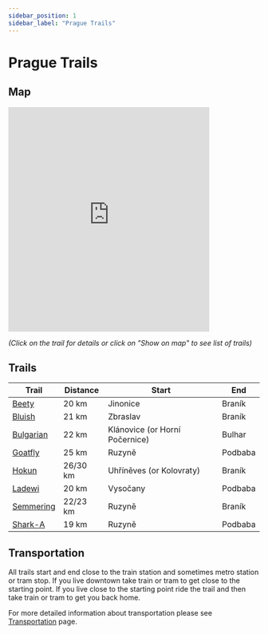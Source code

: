 ```yaml
---
sidebar_position: 1
sidebar_label: "Prague Trails"
---
```


# Prague Trails

## Map

<iframe src="https://frame.mapy.cz/s/muvunufece" width="80%" height="450" frameborder="0"></iframe>

*(Click on the trail for details or click on "Show on map" to see list of trails)*

## Trails

| Trail | Distance | Start | End |
| --- | --- | --- | --- |
| [Beety](prague/beety) | 20 km | Jinonice | Braník |
| [Bluish](prague/bluish) | 21 km | Zbraslav | Braník |
| [Bulgarian](prague/bulgarian) | 22 km | Klánovice (or Horní Počernice) | Bulhar |
| [Goatfly](prague/goatfly) | 25 km | Ruzyně | Podbaba |
| [Hokun](prague/hokun) | 26/30 km | Uhříněves (or Kolovraty) | Braník |
| [Ladewi](prague/ladewi) | 20 km | Vysočany | Podbaba |
| [Semmering](prague/semmering) | 22/23 km | Ruzyně | Braník |
| [Shark-A](prague/shark-a) | 19 km | Ruzyně | Podbaba |

## Transportation

All trails start and end close to the train station and sometimes metro station or tram stop. If you live downtown take train or tram to get close to the starting point. If you live close to the starting point ride the trail and then take train or tram to get you back home.

For more detailed information about transportation please see [Transportation](../transportation) page.